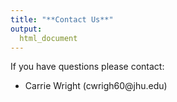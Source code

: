 ```yaml
---
title: "**Contact Us**"
output:
  html_document
---
```




If you have questions please contact:

* Carrie Wright (cwrigh60@jhu.edu)
